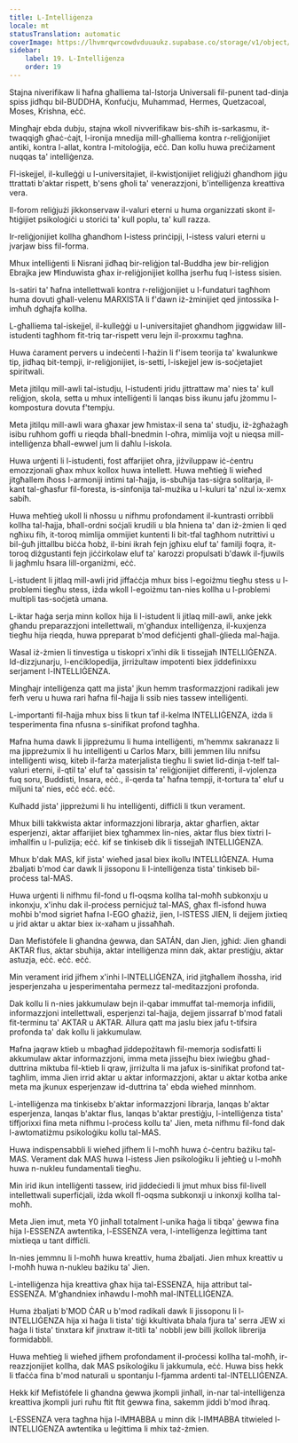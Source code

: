 ```yaml
---
title: L-Intelliġenza
locale: mt
statusTranslation: automatic
coverImage: https://lhvmrqwrcowdvduuaukz.supabase.co/storage/v1/object/public/strapi-uploads/small_cover-educacion-fundamental.webp-2d51a7828a2b1309555be27f7e2a61a0.webp
sidebar:
    label: 19. L-Intelliġenza
    order: 19
---
```

Stajna niverifikaw li ħafna għalliema tal-Istorja Universali fil-punent tad-dinja spiss jidħqu bil-BUDDHA, Konfuċju, Muhammad, Hermes, Quetzacoal, Moses, Krishna, eċċ.

Mingħajr ebda dubju, stajna wkoll nivverifikaw bis-sħiħ is-sarkasmu, it-twaqqigħ għaċ-ċajt, l-ironija mnedija mill-għalliema kontra r-reliġjonijiet antiki, kontra l-allat, kontra l-mitoloġija, eċċ. Dan kollu huwa preċiżament nuqqas ta' intelliġenza.

Fl-iskejjel, il-kulleġġi u l-universitajiet, il-kwistjonijiet reliġjużi għandhom jiġu ttrattati b'aktar rispett, b'sens għoli ta' venerazzjoni, b'intelliġenza kreattiva vera.

Il-forom reliġjużi jikkonservaw il-valuri eterni u huma organizzati skont il-ħtiġijiet psikoloġiċi u storiċi ta' kull poplu, ta' kull razza.

Ir-reliġjonijiet kollha għandhom l-istess prinċipji, l-istess valuri eterni u jvarjaw biss fil-forma.

Mhux intelliġenti li Nisrani jidħaq bir-reliġjon tal-Buddha jew bir-reliġjon Ebrajka jew Ħinduwista għax ir-reliġjonijiet kollha jserħu fuq l-istess sisien.

Is-satiri ta' ħafna intellettwali kontra r-reliġjonijiet u l-fundaturi tagħhom huma dovuti għall-velenu MARXISTA li f'dawn iż-żminijiet qed jintossika l-imħuħ dgħajfa kollha.

L-għalliema tal-iskejjel, il-kulleġġi u l-universitajiet għandhom jiggwidaw lill-istudenti tagħhom fit-triq tar-rispett veru lejn il-proxxmu tagħna.

Huwa ċarament pervers u indeċenti l-ħażin li f'isem teorija ta' kwalunkwe tip, jidħaq bit-tempji, ir-reliġjonijiet, is-setti, l-iskejjel jew is-soċjetajiet spiritwali.

Meta jitilqu mill-awli tal-istudju, l-istudenti jridu jittrattaw ma' nies ta' kull reliġjon, skola, setta u mhux intelliġenti li lanqas biss ikunu jafu jżommu l-kompostura dovuta f'tempju.

Meta jitilqu mill-awli wara għaxar jew ħmistax-il sena ta' studju, iż-żgħażagħ isibu ruħhom goffi u rieqda bħall-bnedmin l-oħra, mimlija vojt u nieqsa mill-intelliġenza bħall-ewwel jum li daħlu l-iskola.

Huwa urġenti li l-istudenti, fost affarijiet oħra, jiżviluppaw iċ-ċentru emozzjonali għax mhux kollox huwa intellett. Huwa meħtieġ li wieħed jitgħallem iħoss l-armoniji intimi tal-ħajja, is-sbuħija tas-siġra solitarja, il-kant tal-għasfur fil-foresta, is-sinfonija tal-mużika u l-kuluri ta' nżul ix-xemx sabiħ.

Huwa meħtieġ ukoll li nħossu u nifhmu profondament il-kuntrasti orribbli kollha tal-ħajja, bħall-ordni soċjali krudili u bla ħniena ta' dan iż-żmien li qed ngħixu fih, it-toroq mimlija ommijiet kuntenti li bit-tfal tagħhom nutrittivi u bil-ġuħ jittallbu biċċa ħobż, il-bini ikrah fejn jgħixu eluf ta' familji foqra, it-toroq diżgustanti fejn jiċċirkolaw eluf ta' karozzi propulsati b'dawk il-fjuwils li jagħmlu ħsara lill-organiżmi, eċċ.

L-istudent li jitlaq mill-awli jrid jiffaċċja mhux biss l-egoiżmu tiegħu stess u l-problemi tiegħu stess, iżda wkoll l-egoiżmu tan-nies kollha u l-problemi multipli tas-soċjetà umana.

L-iktar ħaġa serja minn kollox hija li l-istudent li jitlaq mill-awli, anke jekk għandu preparazzjoni intellettwali, m'għandux intelliġenza, il-kuxjenza tiegħu hija rieqda, huwa ppreparat b'mod defiċjenti għall-ġlieda mal-ħajja.

Wasal iż-żmien li tinvestiga u tiskopri x'inhi dik li tissejjaħ INTELLIĠENZA. Id-dizzjunarju, l-enċiklopedija, jirriżultaw impotenti biex jiddefinixxu serjament l-INTELLIĠENZA.

Mingħajr intelliġenza qatt ma jista' jkun hemm trasformazzjoni radikali jew ferħ veru u huwa rari ħafna fil-ħajja li ssib nies tassew intelliġenti.

L-importanti fil-ħajja mhux biss li tkun taf il-kelma INTELLIĠENZA, iżda li tesperimenta fina nfusna s-sinifikat profond tagħha.

Ħafna huma dawk li jippreżumu li huma intelliġenti, m'hemmx sakranazz li ma jippreżumix li hu intelliġenti u Carlos Marx, billi jemmen lilu nnifsu intelliġenti wisq, kiteb il-farża materjalista tiegħu li swiet lid-dinja t-telf tal-valuri eterni, il-qtil ta' eluf ta' qassisin ta' reliġjonijiet differenti, il-vjolenza fuq soru, Buddisti, Insara, eċċ., il-qerda ta' ħafna tempji, it-tortura ta' eluf u miljuni ta' nies, eċċ eċċ. eċċ.

Kulħadd jista' jippreżumi li hu intelliġenti, diffiċli li tkun verament.

Mhux billi takkwista aktar informazzjoni librarja, aktar għarfien, aktar esperjenzi, aktar affarijiet biex tgħammex lin-nies, aktar flus biex tixtri l-imħallfin u l-pulizija; eċċ. kif se tinkiseb dik li tissejjaħ INTELLIĠENZA.

Mhux b'dak MAS, kif jista' wieħed jasal biex ikollu INTELLIĠENZA. Huma żbaljati b'mod ċar dawk li jissoponu li l-intelliġenza tista' tinkiseb bil-proċess tal-MAS.

Huwa urġenti li nifhmu fil-fond u fl-oqsma kollha tal-moħħ subkonxju u inkonxju, x'inhu dak il-proċess perniċjuż tal-MAS, għax fl-isfond huwa moħbi b'mod sigriet ħafna l-EGO għażiż, jien, l-ISTESS JIEN, li dejjem jixtieq u jrid aktar u aktar biex ix-xaħam u jissaħħaħ.

Dan Mefistófele li għandna ġewwa, dan SATÁN, dan Jien, jgħid: Jien għandi AKTAR flus, aktar sbuħija, aktar intelliġenza minn dak, aktar prestiġju, aktar astuzja, eċċ. eċċ. eċċ.

Min verament irid jifhem x'inhi l-INTELLIĠENZA, irid jitgħallem iħossha, irid jesperjenzaha u jesperimentaha permezz tal-meditazzjoni profonda.

Dak kollu li n-nies jakkumulaw bejn il-qabar immuffat tal-memorja infidili, informazzjoni intellettwali, esperjenzi tal-ħajja, dejjem jissarraf b'mod fatali fit-terminu ta' AKTAR u AKTAR. Allura qatt ma jaslu biex jafu t-tifsira profonda ta' dak kollu li jakkumulaw.

Ħafna jaqraw ktieb u mbagħad jiddepożitawh fil-memorja sodisfatti li akkumulaw aktar informazzjoni, imma meta jissejħu biex iwieġbu għad-duttrina miktuba fil-ktieb li qraw, jirriżulta li ma jafux is-sinifikat profond tat-tagħlim, imma Jien irrid aktar u aktar informazzjoni, aktar u aktar kotba anke meta ma jkunux esperjenzaw id-duttrina ta' ebda wieħed minnhom.

L-intelliġenza ma tinkisebx b'aktar informazzjoni librarja, lanqas b'aktar esperjenza, lanqas b'aktar flus, lanqas b'aktar prestiġju, l-intelliġenza tista' tiffjorixxi fina meta nifhmu l-proċess kollu ta' Jien, meta nifhmu fil-fond dak l-awtomatiżmu psikoloġiku kollu tal-MAS.

Huwa indispensabbli li wieħed jifhem li l-moħħ huwa ċ-ċentru bażiku tal-MAS. Verament dak MAS huwa l-istess Jien psikoloġiku li jeħtieġ u l-moħħ huwa n-nukleu fundamentali tiegħu.

Min irid ikun intelliġenti tassew, irid jiddeċiedi li jmut mhux biss fil-livell intellettwali superfiċjali, iżda wkoll fl-oqsma subkonxji u inkonxji kollha tal-moħħ.

Meta Jien imut, meta Y0 jinħall totalment l-unika ħaġa li tibqa' ġewwa fina hija l-ESSENZA awtentika, l-ESSENZA vera, l-intelliġenza leġittima tant mixtieqa u tant diffiċli.

In-nies jemmnu li l-moħħ huwa kreattiv, huma żbaljati. Jien mhux kreattiv u l-moħħ huwa n-nukleu bażiku ta' Jien.

L-intelliġenza hija kreattiva għax hija tal-ESSENZA, hija attribut tal-ESSENZA. M'għandniex inħawdu l-moħħ mal-INTELLIĠENZA.

Huma żbaljati b'MOD ĊAR u b'mod radikali dawk li jissoponu li l-INTELLIĠENZA hija xi ħaġa li tista' tiġi kkultivata bħala fjura ta' serra JEW xi ħaġa li tista' tinxtara kif jinxtraw it-titli ta' nobbli jew billi jkollok librerija formidabbli.

Huwa meħtieġ li wieħed jifhem profondament il-proċessi kollha tal-moħħ, ir-reazzjonijiet kollha, dak MAS psikoloġiku li jakkumula, eċċ. Huwa biss hekk li tfaċċa fina b'mod naturali u spontanju l-fjamma ardenti tal-INTELLIĠENZA.

Hekk kif Mefistófele li għandna ġewwa jkompli jinħall, in-nar tal-intelliġenza kreattiva jkompli juri ruħu ftit ftit ġewwa fina, sakemm jiddi b'mod iħraq.

L-ESSENZA vera tagħna hija l-IMĦABBA u minn dik l-IMĦABBA titwieled l-INTELLIĠENZA awtentika u leġittima li mhix taż-żmien.

